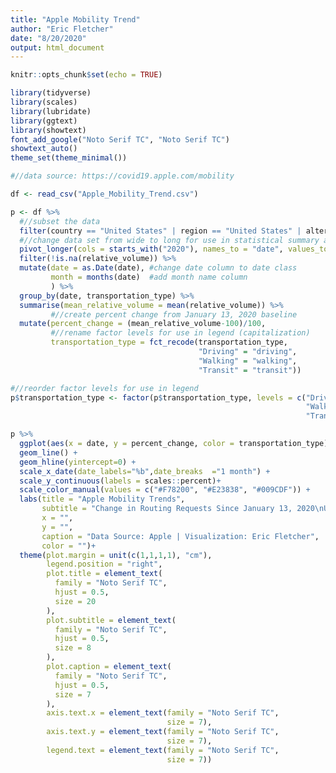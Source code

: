 ```yaml
---
title: "Apple Mobility Trend"
author: "Eric Fletcher"
date: "8/20/2020"
output: html_document
---
```


```r
knitr::opts_chunk$set(echo = TRUE)
```
```r
library(tidyverse)
library(scales)
library(lubridate)
library(ggtext)
library(showtext)
font_add_google("Noto Serif TC", "Noto Serif TC")
showtext_auto()
theme_set(theme_minimal())

```
```r
#//data source: https://covid19.apple.com/mobility

df <- read_csv("Apple_Mobility_Trend.csv")

p <- df %>%
  #//subset the data
  filter(country == "United States" | region == "United States" | alternative_name ==                                                                     "USA")%>% 
  #//change data set from wide to long for use in statistical summary and plotting
  pivot_longer(cols = starts_with("2020"), names_to = "date", values_to = "relative_volume") %>% 
  filter(!is.na(relative_volume)) %>% 
  mutate(date = as.Date(date), #change date column to date class
         month = months(date)  #add month name column
         ) %>% 
  group_by(date, transportation_type) %>% 
  summarise(mean_relative_volume = mean(relative_volume)) %>% 
         #//create percent change from January 13, 2020 baseline 
  mutate(percent_change = (mean_relative_volume-100)/100,
         #//rename factor levels for use in legend (capitalization)
         transportation_type = fct_recode(transportation_type,
                                          "Driving" = "driving",
                                          "Walking" = "walking",
                                          "Transit" = "transit"))

#//reorder factor levels for use in legend
p$transportation_type <- factor(p$transportation_type, levels = c("Driving",
                                                                  "Walking",
                                                                  "Transit")) 

p %>%  
  ggplot(aes(x = date, y = percent_change, color = transportation_type)) +
  geom_line() +
  geom_hline(yintercept=0) +
  scale_x_date(date_labels="%b",date_breaks  ="1 month") +
  scale_y_continuous(labels = scales::percent)+
  scale_color_manual(values = c("#F78200", "#E23838", "#009CDF")) + 
  labs(title = "Apple Mobility Trends",
       subtitle = "Change in Routing Requests Since January 13, 2020\nUnited States",
       x = "",
       y = "",
       caption = "Data Source: Apple | Visualization: Eric Fletcher",
       color = "")+
  theme(plot.margin = unit(c(1,1,1,1), "cm"),
        legend.position = "right",
        plot.title = element_text(
          family = "Noto Serif TC",
          hjust = 0.5,
          size = 20
        ),
        plot.subtitle = element_text(
          family = "Noto Serif TC",
          hjust = 0.5,
          size = 8
        ),
        plot.caption = element_text(
          family = "Noto Serif TC",
          hjust = 0.5,
          size = 7
        ),
        axis.text.x = element_text(family = "Noto Serif TC",
                                   size = 7),
        axis.text.y = element_text(family = "Noto Serif TC",
                                   size = 7),
        legend.text = element_text(family = "Noto Serif TC",
                                   size = 7))
```

